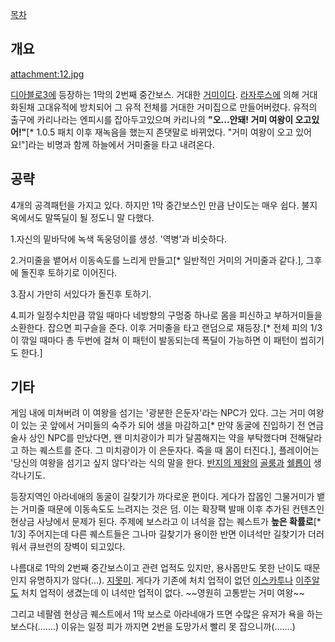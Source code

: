 [[목차]]
== 개요 ==
attachment:12.jpg

[[디아블로3]]에 등장하는 1막의 2번째 중간보스. 거대한 [[거미]]이다. [[라자루스]]에 의해 거대화된채 고대유적에 방치되어 그 유적 전체를 거대한 거미집으로 만들어버렸다. 유적의 출구에 카리나라는 엔피시를 잡아두고있으며 카리나의 '''"오...안돼! 거미 여왕이 오고있어!"'''[* 1.0.5 패치 이후 재녹음을 했는지 존댓말로 바뀌었다. "거미 여왕이 오고 있어요!"]라는 비명과 함께 하늘에서 거미줄을 타고 내려온다.

== 공략 ==
4개의 공격패턴을 가지고 있다. 하지만 1막 중간보스인 만큼 난이도는 매우 쉽다. 불지옥에서도 말뚝딜이 될 정도니 말 다했다.

1.자신의 밑바닥에 녹색 독웅덩이를 생성. '역병'과 비슷하다.

2.거미줄을 뱉어서 이동속도를 느리게 만들고[* 일반적인 거미의 거미줄과 같다.], 그후에 돌진후 토하기로 이어진다.

3.잠시 가만히 서있다가 돌진후 토하기.

4.피가 일정수치만큼 깎일 때마다 네방향의 구멍중 하나로 몸을 피신하고 부하거미들을 소환한다. 잡으면 피구슬을 준다. 이후 거미줄을 타고 랜덤으로 재등장.[* 전체 피의 1/3이 깎일 때마다 총 두번에 걸쳐 이 패턴이 발동되는데 폭딜이 가능하면 이 패턴이 씹히기도 한다.]

== 기타 ==
게임 내에 미쳐버려 이 여왕을 섬기는 '광분한 은둔자'라는 NPC가 있다. 그는 거미 여왕이 있는 곳 앞에서 거미들의 숙주가 되어 생을 마감하고[* 만약 동굴에 진입하기 전 연금술사 상인 NPC를 만났다면, 왠 미치광이가 피가 달콤해지는 약을 부탁했다며 전해달라고 하는 퀘스트를 준다. 그 미치광이가 이 은둔자다. 죽을 때 몸이 터진다.], 플레이어는 '당신의 여왕을 섬기고 싶지 않다'라는 식의 말을 한다. [[반지의 제왕]]의 [[골룸]]과 [[쉘롭]]이 생각나기도.

등장지역인 아라네애의 동굴이 길찾기가 까다로운 편이다. 게다가 잡몹인 그물거미가 뱉는 거미줄 때문에 이동속도도 느려지는 것은 덤. 이는 확장팩 발매 이후 추가된 컨텐츠인 현상금 사냥에서 문제가 된다. 주제에 보스라고 이 녀석을 잡는 퀘스트가 '''높은 확률로'''[* 1/3] 주어지는데 다른 퀘스트들은 그나마 길찾기가 용이한 반면 이녀석만 길찾기가 더러워서 큐브런의 장벽이 되고있다.

나름대로 1막의 2번째 중간보스이고 관련 업적도 있지만, 용사몹만도 못한 난이도 때문인지 유명하지가 않다(…). [[지못미]]. 게다가 기존에 처치 업적이 없던 [[이스카투]]나 [[이주알]]도 처치 업적이 생겼는데 이 녀석만 업적이 없다. ~~영원히 고통받는 거미 여왕~~

그리고 네팔렘 현상금 퀘스트에서 1막 보스로 아라네애가 뜨면 수많은 유저가 욕을 하는 보스다(.......) 이유는 일정 피가 까지면 2번을 도망가서 빨리 못 잡으니까(.......)
